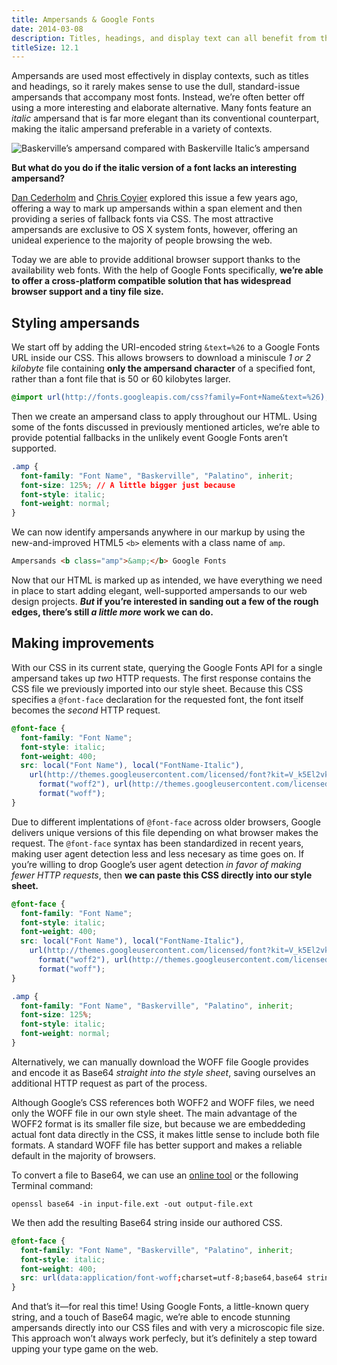 ```yaml
---
title: Ampersands & Google Fonts
date: 2014-03-08
description: Titles, headings, and display text can all benefit from the use of a well-placed ampersand. Today Google Fonts makes using beautiful ampersands on the web easier and more widely supported than ever before.
titleSize: 12.1
---
```


Ampersands are used most effectively in display contexts, such as titles and headings, so it rarely makes sense to use the dull, standard-issue ampersands that accompany most fonts. Instead, we’re often better off using a more interesting and elaborate alternative. Many fonts feature an _italic_ ampersand that is far more elegant than its conventional counterpart, making the italic ampersand preferable in a variety of contexts.

![Baskerville’s ampersand compared with Baskerville Italic’s ampersand](/images/ampersands-baskerville.svg)

**But what do you do if the italic version of a font lacks an interesting ampersand?**

[Dan Cederholm][simplebits-ampersand] and [Chris Coyier][csstricks-ampersand] explored this issue a few years ago, offering a way to mark up ampersands within a span element and then providing a series of fallback fonts via CSS. The most attractive ampersands are exclusive to OS X system fonts, however, offering an unideal experience to the majority of people browsing the web.

Today we are able to provide additional browser support thanks to the availability web fonts. With the help of Google Fonts specifically, **we’re able to offer a cross-platform compatible solution that has widespread browser support and a tiny file size.**

## Styling ampersands

We start off by adding the URI-encoded string `&text=%26` to a Google Fonts URL inside our CSS. This allows browsers to download a miniscule _1 or 2 kilobyte_ file containing **only the ampersand character** of a specified font, rather than a font file that is 50 or 60 kilobytes larger.

```css
@import url(http://fonts.googleapis.com/css?family=Font+Name&text=%26);
```

Then we create an ampersand class to apply throughout our HTML. Using some of the fonts discussed in previously mentioned articles, we’re able to provide potential fallbacks in the unlikely event Google Fonts aren’t supported.

```css
.amp {
  font-family: "Font Name", "Baskerville", "Palatino", inherit;
  font-size: 125%; // A little bigger just because
  font-style: italic;
  font-weight: normal;
}
```

We can now identify ampersands anywhere in our markup by using the new-and-improved HTML5 `<b>` elements with a class name of `amp`.

```html
Ampersands <b class="amp">&amp;</b> Google Fonts
```

Now that our HTML is marked up as intended, we have everything we need in place to start adding elegant, well-supported ampersands to our web design projects. **_But_ if you’re interested in sanding out a few of the rough edges, there’s still _a little more_ work we can do.**

## Making improvements

With our CSS in its current state, querying the Google Fonts API for a single ampersand takes up _two_ HTTP requests. The first response contains the CSS file we previously imported into our style sheet. Because this CSS specifies a `@font-face` declaration for the requested font, the font itself becomes the _second_ HTTP request.

```css
@font-face {
  font-family: "Font Name";
  font-style: italic;
  font-weight: 400;
  src: local("Font Name"), local("FontName-Italic"),
    url(http://themes.googleusercontent.com/licensed/font?kit=V_k5El2vkhx93NlGwmIB5Y3CqX6P7Jx8H90cFJ_LRto)
      format("woff2"), url(http://themes.googleusercontent.com/licensed/font?kit=p0-i_LrFh6jEfrY2wE1ZTo3CqX6P7Jx8H90cFJ_LRto)
      format("woff");
}
```

Due to different implentations of `@font-face` across older browsers, Google delivers unique versions of this file depending on what browser makes the request. The `@font-face` syntax has been standardized in recent years, making user agent detection less and less necesary as time goes on. If you’re willing to drop Google’s user agent detection _in favor of making fewer HTTP requests_, then **we can paste this CSS directly into our style sheet.**

```css
@font-face {
  font-family: "Font Name";
  font-style: italic;
  font-weight: 400;
  src: local("Font Name"), local("FontName-Italic"),
    url(http://themes.googleusercontent.com/licensed/font?kit=V_k5El2vkhx93NlGwmIB5Y3CqX6P7Jx8H90cFJ_LRto)
      format("woff2"), url(http://themes.googleusercontent.com/licensed/font?kit=p0-i_LrFh6jEfrY2wE1ZTo3CqX6P7Jx8H90cFJ_LRto)
      format("woff");
}

.amp {
  font-family: "Font Name", "Baskerville", "Palatino", inherit;
  font-size: 125%;
  font-style: italic;
  font-weight: normal;
}
```

Alternatively, we can manually download the WOFF file Google provides and encode it as Base64 _straight into the style sheet_, saving ourselves an additional HTTP request as part of the process.

Although Google’s CSS references both WOFF2 and WOFF files, we need only the WOFF file in our own style sheet. The main advantage of the WOFF2 format is its smaller file size, but because we are embeddeding actual font data directly in the CSS, it makes little sense to include both file formats. A standard WOFF file has better support and makes a reliable default in the majority of browsers.

To convert a file to Base64, we can use an [online tool][base64-encoder] or the following Terminal command:

```shell
openssl base64 -in input-file.ext -out output-file.ext
```

We then add the resulting Base64 string inside our authored CSS.

```css
@font-face {
  font-family: "Font Name", "Baskerville", "Palatino", inherit;
  font-style: italic;
  font-weight: 400;
  src: url(data:application/font-woff;charset=utf-8;base64,base64 string) format("woff");
}
```

And that’s it&mdash;for real this time! Using Google Fonts, a little-known query string, and a touch of Base64 magic, we’re able to encode stunning ampersands directly into our CSS files and with very a microscopic file size. This approach won’t always work perfecly, but it’s definitely a step toward upping your type game on the web.

[base64-encoder]: http://www.motobit.com/util/base64-decoder-encoder.asp
[caniuse-woff]: http://caniuse.com/#search=woff
[codepen-ampersands]: http://codepen.io/johndjameson/full/qzmFf
[csstricks-ampersand]: http://css-tricks.com/using-the-best-ampersand-available/
[jessicahische-type]: http://jessicahische.is/talkingtype
[simplebits-ampersand]: http://simplebits.com/notebook/2008/08/14/ampersands-2/
